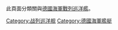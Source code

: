 {{Commons cat|Battlecruisers of Germany}}
此頁面分類關與[[德国海军_(消歧义)|德國海軍]][[戰列巡洋艦|戰列巡洋艦]]。

[[Category:战列巡洋舰|Category:战列巡洋舰]]
[[Category:德國海軍艦艇|Category:德國海軍艦艇]]
